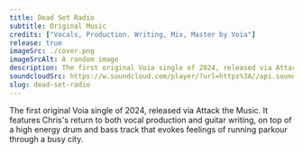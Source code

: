 ```yaml
---
title: Dead Set Radio
subtitle: Original Music
credits: ["Vocals, Production. Writing, Mix, Master by Voia"]
release: true
imageSrc: ./cover.png
imageSrcAlt: A random image
description: The first original Voia single of 2024, released via Attack the Music. It features Chris's return to  both vocal production and guitar writing, on top of a high energy drum and bass track that evokes feelings of running parkour through a busy city.
soundcloudSrc: https://w.soundcloud.com/player/?url=https%3A//api.soundcloud.com/tracks/1827074085&color=%23ff5500&auto_play=false&hide_related=false&show_comments=false&show_user=true&show_reposts=false&show_teaser=false
slug: dead-set-radio
---
```


The first original Voia single of 2024, released via Attack the Music. It features Chris's return to  both vocal production and guitar writing, on top of a high energy drum and bass track that evokes feelings of running parkour through a busy city.
